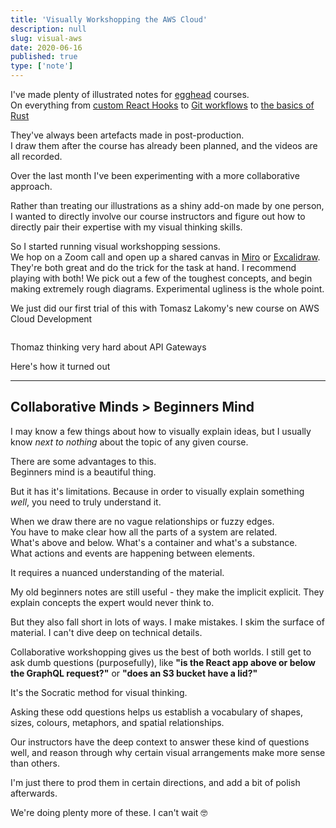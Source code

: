 ```yaml
---
title: 'Visually Workshopping the AWS Cloud' 
description: null
slug: visual-aws
date: 2020-06-16
published: true
type: ['note']
---
```


I've made plenty of illustrated notes for <a href="https://egghead.io/">egghead</a> courses.  
On everything from <a noTip noStyle href="/customhooks">custom React Hooks</a> to <a noTip noStyle href="/git-mistakes">Git workflows</a> to <a noTip noStyle href="/wtfrust">the basics of Rust</a>

They've always been artefacts made in post-production.  
I draw them after the course has already been planned, and the videos are all recorded.  

Over the last month I've been experimenting with a more collaborative approach.

Rather than treating our illustrations as a shiny add-on made by one person, I wanted to directly involve our course instructors and figure out how to directly pair their expertise with my visual thinking skills.

So I started running visual workshopping sessions.  
We hop on a Zoom call and open up a shared canvas in <a href="https://miro.com/">Miro</a> or <a href="https://excalidraw.com/">Excalidraw</a>. <Footnote count={1}>They're both great and do the trick for the task at hand. I recommend playing with both!</Footnote>
We pick out a few of the toughest concepts, and begin making extremely rough diagrams. Experimental ugliness is the whole point.

We just did our first trial of this with Tomasz Lakomy's new course on AWS Cloud Development

<Image src="" />

Thomaz thinking very hard about API Gateways


Here's how it turned out





---

## Collaborative Minds > Beginners Mind

I may know a few things about how to visually explain ideas, but I usually know _next to nothing_ about the topic of any given course.

There are some advantages to this.  
Beginners mind is a beautiful thing.

But it has it's limitations.  Because in order to visually explain something _well_, you need to truly understand it.  

When we draw there are no vague relationships or fuzzy edges.  
You have to make clear how all the parts of a system are related.  
What's above and below. What's a container and what's a substance.  
What actions and events are happening between elements.

It requires a nuanced understanding of the material.  

My old beginners notes are still useful - they make the implicit explicit. They explain concepts the expert would never think to.

But they also fall short in lots of ways.  I make mistakes. I skim the surface of material. I can't dive deep on technical details.  

Collaborative workshopping gives us the best of both worlds. I still get to ask dumb questions (purposefully), like __"is the React app above or below the GraphQL request?"__  or __"does an S3 bucket have a lid?"__

It's the Socratic method for visual thinking.

Asking these odd questions helps us establish a vocabulary of shapes, sizes, colours, metaphors, and spatial relationships.

Our instructors have the deep context to answer these kind of questions well, and reason through why certain visual arrangements make more sense than others.

I'm just there to prod them in certain directions, and add a bit of polish afterwards.

We're doing plenty more of these. I can't wait 🤓





